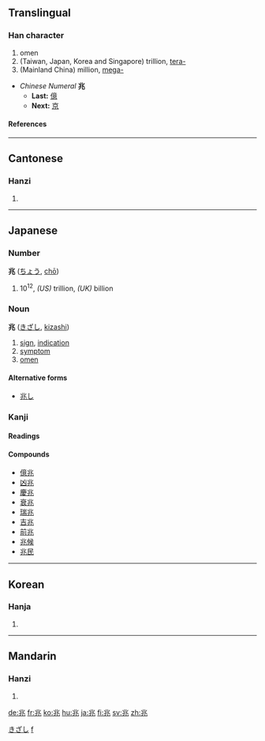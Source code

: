 ==Translingual==
===Han character===
{{Han char|rad=儿|as=04|sn=6|four=3211<sub>3</sub>|canj=中一山人 (LMUO)}}
# omen
# (Taiwan, Japan, Korea and Singapore) trillion, [[tera-]]
# (Mainland China) million, [[mega-]]


*''Chinese Numeral'' '''兆'''
**'''Last:''' [[億]]
**'''Next:''' [[京]]
====References====
{{Han ref|kx=0124.030|dkj=01347|dj=0260.040|hdz=10268.020|uh=5146|ud=20806|bh=A5FC|bd=42492}}
----

==Cantonese==
===Hanzi===
{{yue-hanzi|jyut=|y=siu6}}
# {{defn|Cantonese}}
----
== Japanese ==


===Number===
'''兆''' ([[ちょう]], [[chō]])
#10<sup>12</sup>, ''(US)'' trillion, ''(UK)'' billion


===Noun===
[[Category:Japanese nouns|きざし]]
'''兆''' ([[きざし]], [[kizashi]])
#[[sign]], [[indication]]
#[[symptom]]
#[[omen]]
====Alternative forms====
*[[兆し]]


===Kanji===
{{ja-kanji|grade=|rs=儿04}}
====Readings====
{{ja-readings|on=[[ちょう]] ([[chō]]), [[じょう]] ([[jō]])|kun=[[きざす]] ([[兆す]], [[kizasu]]), [[うらない]] ([[uranai]]), [[きざし]] ([[兆し]], [[kizashi]])}}
====Compounds====
*[[億兆]]
*[[凶兆]]
*[[慶兆]]
*[[衰兆]]
*[[瑞兆]]
*[[吉兆]]
*[[前兆]]
*[[兆候]]
*[[兆民]]
----
==Korean==
===Hanja===
{{ko-hanja|hangeul=조|rv=jo|mr=cho}}
# {{defn|Korean}}




[[Category:Japanese numbers| f]]
----
==Mandarin==
===Hanzi===
{{cmn-hanzi|pin=[[zhào]] (zhao4)|wg=chao<sup>4</sup>}}
# {{defn|Mandarin}}

[[de:兆]]
[[fr:兆]]
[[ko:兆]]
[[hu:兆]]
[[ja:兆]]
[[fi:兆]]
[[sv:兆]]
[[zh:兆]]